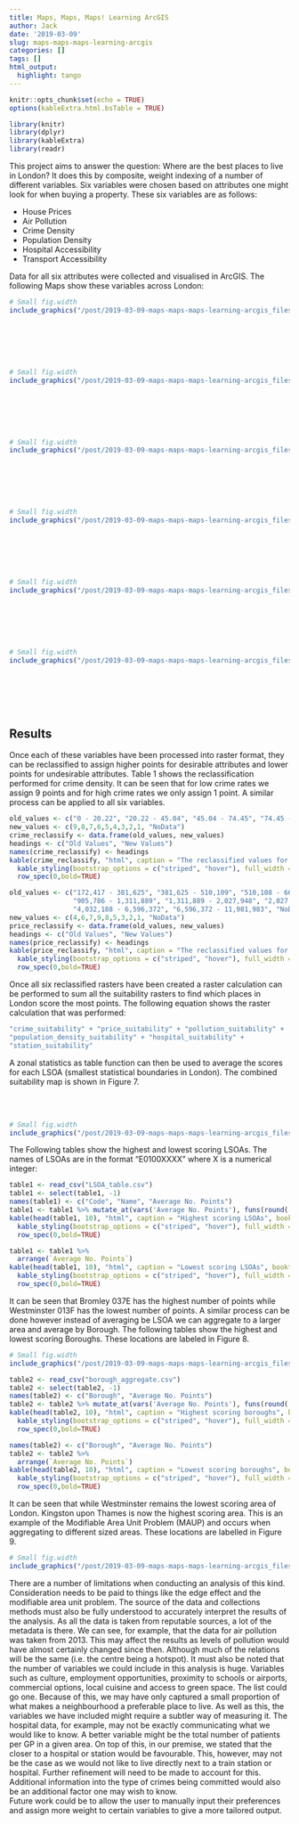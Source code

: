 ```yaml
---
title: Maps, Maps, Maps! Learning ArcGIS
author: Jack
date: '2019-03-09'
slug: maps-maps-maps-learning-arcgis
categories: []
tags: []
html_output:
  highlight: tango
---
```


```r
knitr::opts_chunk$set(echo = TRUE)
options(kableExtra.html.bsTable = TRUE)
```

```r
library(knitr)
library(dplyr)
library(kableExtra)
library(readr)
```


This project aims to answer the question: Where are the best places to live in London? It does this by composite, weight indexing of a number of different variables. Six variables were chosen based on attributes one might look for when buying a property. These six variables are as follows:

- House Prices  
- Air Pollution  
- Crime Density  
- Population Density  
- Hospital Accessibility  
- Transport Accessibility  

Data for all six attributes were collected and visualised in ArcGIS. The following Maps show these variables across London:



```r
# Small fig.width
include_graphics("/post/2019-03-09-maps-maps-maps-learning-arcgis_files/HousePriceMap.png")
```

<br/><br/>
<br/><br/>

```r
# Small fig.width
include_graphics("/post/2019-03-09-maps-maps-maps-learning-arcgis_files/PollutionMap.png")
```
  
<br/><br/>
<br/><br/>

```r
# Small fig.width
include_graphics("/post/2019-03-09-maps-maps-maps-learning-arcgis_files/CombinedImage.png")
```

<br/><br/>
<br/><br/>

```r
# Small fig.width
include_graphics("/post/2019-03-09-maps-maps-maps-learning-arcgis_files/PopDensMap.png")
```

<br/><br/>
<br/><br/>

```r
# Small fig.width
include_graphics("/post/2019-03-09-maps-maps-maps-learning-arcgis_files/HospCombined.png")
```

<br/><br/>
<br/><br/>

```r
# Small fig.width
include_graphics("/post/2019-03-09-maps-maps-maps-learning-arcgis_files/statMaps.png")
```

<br/><br/>
<br/><br/>

## Results

Once each of these variables have been processed into raster format, they can be reclassified to assign higher points for desirable attributes and lower points for undesirable attributes. Table 1 shows the reclassification performed for crime density. It can be seen that for low crime rates we assign 9 points and for high crime rates we only assign 1 point. A similar process can be applied to all six variables.


```r
old_values <- c("0 - 20.22", "20.22 - 45.04", "45.04 - 74.45", "74.45 - 112.30", "112.30 - 157.80", "157.80 - 211.11", "211.11 - 303.03", "303.03 - 478.45", "478.45 - 679.68", "NoData")
new_values <- c(9,8,7,6,5,4,3,2,1, "NoData")
crime_reclassify <- data.frame(old_values, new_values)
headings <- c("Old Values", "New Values")
names(crime_reclassify) <- headings
kable(crime_reclassify, "html", caption = "The reclassified values for crime", booktabs = T) %>%
  kable_styling(bootstrap_options = c("striped", "hover"), full_width = FALSE) %>%
  row_spec(0,bold=TRUE)
```


```r
old_values <- c("172,417 - 381,625", "381,625 - 510,109", "510,108 - 667,577", "667,577 - 906,786", 
                "905,786 - 1,311,889", "1,311,889 - 2,027,948", "2,027,948 - 4,032,188", 
                "4,032,188 - 6,596,372", "6,596,372 - 11,981,983", "NoData")
new_values <- c(4,6,7,9,8,5,3,2,1, "NoData")
price_reclassify <- data.frame(old_values, new_values)
headings <- c("Old Values", "New Values")
names(price_reclassify) <- headings
kable(price_reclassify, "html", caption = "The reclassified values for house prices", booktabs = T) %>%
  kable_styling(bootstrap_options = c("striped", "hover"), full_width = FALSE) %>%
  row_spec(0,bold=TRUE)
```


Once all six reclassified rasters have been created a raster calculation can be performed to sum all the suitability rasters to find which places in London score the most points. The following equation shows the raster calculation that was performed:

```r
"crime_suitability" + "price_suitability" + "pollution_suitability" + 
"population_density_suitability" + "hospital_suitability" + 
"station_suitability"
```

A zonal statistics as table function can then be used to average the scores for each LSOA (smallest statistical boundaries in London). The combined suitability map is shown in Figure 7.

<br/><br/>

```r
# Small fig.width
include_graphics("/post/2019-03-09-maps-maps-maps-learning-arcgis_files/combined_suitability.png")
```

The Following tables show the highest and lowest scoring LSOAs. The names of LSOAs are in the format “E0100XXXX” where X is a numerical integer:

```r
table1 <- read_csv("LSOA_table.csv")
table1 <- select(table1, -1)
names(table1) <- c("Code", "Name", "Average No. Points")
table1 <- table1 %>% mutate_at(vars('Average No. Points'), funs(round(., 2)))
kable(head(table1, 10), "html", caption = "Highest scoring LSOAs", booktabs = T) %>%
  kable_styling(bootstrap_options = c("striped", "hover"), full_width = FALSE) %>%
  row_spec(0,bold=TRUE)
```

```r
table1 <- table1 %>%
  arrange(`Average No. Points`)
kable(head(table1, 10), "html", caption = "Lowest scoring LSOAs", booktabs = T) %>%
  kable_styling(bootstrap_options = c("striped", "hover"), full_width = FALSE) %>%
  row_spec(0,bold=TRUE)
```

It can be seen that Bromley 037E has the highest number of points while Westminster 013F has the lowest number of points. A similar process can be done however instead of averaging be LSOA we can aggregate to a larger area and average by Borough. The following tables show the highest and lowest scoring Boroughs. These locations are labeled in Figure 8.


```r
# Small fig.width
include_graphics("/post/2019-03-09-maps-maps-maps-learning-arcgis_files/comb_suit_labelledl.png")
```

```r
table2 <- read_csv("borough_aggregate.csv")
table2 <- select(table2, -1)
names(table2) <- c("Borough", "Average No. Points")
table2 <- table2 %>% mutate_at(vars('Average No. Points'), funs(round(., 2)))
kable(head(table2, 10), "html", caption = "Highest scoring boroughs", booktabs = T) %>%
  kable_styling(bootstrap_options = c("striped", "hover"), full_width = FALSE) %>%
  row_spec(0,bold=TRUE)
```

```r
names(table2) <- c("Borough", "Average No. Points")
table2 <- table2 %>%
  arrange(`Average No. Points`)
kable(head(table2, 10), "html", caption = "Lowest scoring boroughs", booktabs = T) %>%
  kable_styling(bootstrap_options = c("striped", "hover"), full_width = FALSE) %>%
  row_spec(0,bold=TRUE)
```

It can be seen that while Westminster remains the lowest scoring area of London. Kingston upon Thames is now the highest scoring area. This is an example of the Modifiable Area Unit Problem (MAUP) and occurs when aggregating to different sized areas. These locations are labelled in Figure 9.



```r
# Small fig.width
include_graphics("/post/2019-03-09-maps-maps-maps-learning-arcgis_files/Borough_Map.png")
```

There are a number of limitations when conducting an analysis of this kind. Consideration needs to be paid to things like the edge effect and the modifiable area unit problem. The source of the data and collections methods must also be fully understood to accurately interpret the results of the analysis. As all the data is taken from reputable sources, a lot of the metadata is there. We can see, for example, that the data for air pollution was taken from 2013. This may affect the results as levels of pollution would have almost certainly changed since then. Although much of the relations will be the same (i.e. the centre being a hotspot). It must also be noted that the number of variables we could include in this analysis is huge. Variables such as culture, employment opportunities, proximity to schools or airports, commercial options, local cuisine and access to green space. The list could go one. Because of this, we may have only captured a small proportion of what makes a neighbourhood a preferable place to live. As well as this, the variables we have included might require a subtler way of measuring it. The hospital data, for example, may not be exactly communicating what we would like to know. A better variable might be the total number of patients per GP in a given area. On top of this, in our premise, we stated that the closer to a hospital or station would be favourable. This, however, may not be the case as we would not like to live directly next to a train station or hospital. Further refinement will need to be made to account for this. Additional information into the type of crimes being committed would also be an additional factor one may wish to know.  
Future work could be to allow the user to manually input their preferences and assign more weight to certain variables to give a more tailored output.